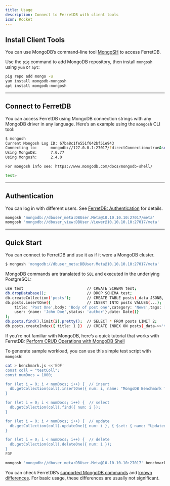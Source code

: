 ```yaml
---
title: Usage
description: Connect to FerretDB with client tools
icon: Rocket
---
```




## Install Client Tools

You can use MongoDB’s command-line tool [MongoSH](https://www.mongodb.com/docs/mongodb-shell/) to access FerretDB.

Use the `pig` command to add MongoDB repository, then install `mongosh` using `yum` or `apt`:

```bash
pig repo add mongo -u
yum install mongodb-mongosh
apt install mongodb-mongosh
```

------

## Connect to FerretDB

You can access FerretDB using MongoDB connection strings with any MongoDB driver in any language. Here’s an example using the `mongosh` CLI tool:

```bash
$ mongosh
Current Mongosh Log ID:	67ba8c1fe551f042bf51e943
Connecting to:		mongodb://127.0.0.1:27017/?directConnection=true&serverSelectionTimeoutMS=2000&appName=mongosh+2.4.0
Using MongoDB:		7.0.77
Using Mongosh:		2.4.0

For mongosh info see: https://www.mongodb.com/docs/mongodb-shell/

test>
```



------

## Authentication

You can log in with different users. See [FerretDB: Authentication](https://docs.ferretdb.io/security/authentication/) for details.

```bash
mongosh 'mongodb://dbuser_meta:DBUser.Meta@10.10.10.10:27017/meta'      # Business admin user
mongosh 'mongodb://dbuser_view:DBUser.Viewer@10.10.10.10:27017/meta'    # Read-only user
```



------

## Quick Start

You can connect to FerretDB and use it as if it were a MongoDB cluster.

```bash
$ mongosh 'mongodb://dbuser_meta:DBUser.Meta@10.10.10.10:27017/meta'
```

MongoDB commands are translated to `SQL` and executed in the underlying PostgreSQL:

```bash
use test                            // CREATE SCHEMA test;
db.dropDatabase();                  // DROP SCHEMA test;
db.createCollection('posts');       // CREATE TABLE posts(_data JSONB,...)
db.posts.insertOne({                // INSERT INTO posts VALUES(...);
    title: 'Post One',body: 'Body of post one',category: 'News',tags: ['news', 'events'],
    user: {name: 'John Doe',status: 'author'},date: Date()}
);
db.posts.find().limit(2).pretty();  // SELECT * FROM posts LIMIT 2;
db.posts.createIndex({ title: 1 })  // CREATE INDEX ON posts(_data->>'title');
```

If you’re not familiar with MongoDB, here’s a quick tutorial that works with FerretDB: [Perform CRUD Operations with MongoDB Shell](https://www.mongodb.com/docs/ferretdb-shell/crud/)

To generate sample workload, you can use this simple test script with `mongosh`:

```bash
cat > benchmark.js <<'EOF'
const coll = "testColl";
const numDocs = 1000;

for (let i = 0; i < numDocs; i++) {  // insert
  db.getCollection(coll).insertOne({ num: i, name: "MongoDB Benchmark Test" });
}

for (let i = 0; i < numDocs; i++) {  // select
  db.getCollection(coll).find({ num: i });
}

for (let i = 0; i < numDocs; i++) {  // update
  db.getCollection(coll).updateOne({ num: i }, { $set: { name: "Updated" } });
}

for (let i = 0; i < numDocs; i++) {  // delete
  db.getCollection(coll).deleteOne({ num: i });
}
EOF

mongosh 'mongodb://dbuser_meta:DBUser.Meta@10.10.10.10:27017' benchmark.js
```

You can check FerretDB’s [supported MongoDB commands](https://docs.ferretdb.io/reference/supported-commands/) and [known differences](https://docs.ferretdb.io/diff/). For basic usage, these differences are usually not significant.